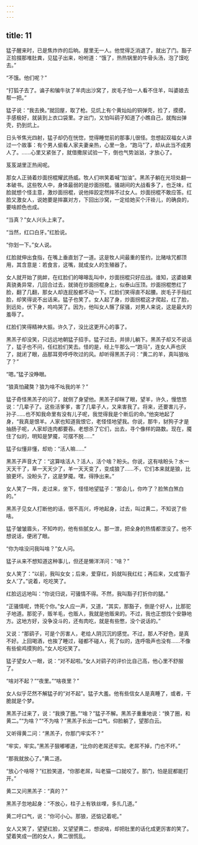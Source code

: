 ```yaml
---
---
---
```

title: 11
---



猛子醒来时，已是焦炸炸的后晌。屋里无一人。他觉得乏消退了，就出了门。豁子正拾掇那堆肚粪，见猛子出来，吩咐道：“饿了，热热锅里的牛骨头汤，泡了馍吃去。”

“不饿。他们呢？”

“打狐子去了。谝子和犏牛驮了羊肉出沙窝了，炭毛子怕一人看不住羊，叫婆娘去帮一把。”

猛子说：“我去换。”就回屋，取了枪。见炕上有个黄灿灿的铜弹壳，捡了，摸摸，手感极好，就装到上衣口袋里。才出门，又怕叫鹞子知道了小瞧自己，就掏出弹壳，扔到炕上。

日头爷焦光四射，猛子却仍在恍惚，觉得睡觉前的那事儿很怪。忽想起双福女人讲过一个故事：有个男人偷看人家夫妻亲热，心里一急，“跑马”了，却从此当不成男人了。……心里又紧张了，就借撒尿试验一下，倒也气势汹汹，才放心了。

芨芨湖里正热闹呢。

那女人正骑着炒面拐棍耀武扬威。牧人们哄笑着喊“加油”。黑羔子躺在光坦处翻一本破书。这些牧人中，身体最弱的是炒面拐棍。骚胡间的大战看多了，也乏味，红脸就想个怪主意，激炒面拐棍，说他摔跤定然摔不过女人。炒面拐棍不敢应答。红脸又激女人，说她要是摔赢对方，下回出沙窝，一定给她买个汗褂儿，的确良的，要啥颜色也成。

“当真？”女人兴头上来了。

“当然，红口白牙。”红脸说。

“你划一下。”女人说。

红脸就伸出食指，在嘴上垂直划了一道。这是牧人间最重的誓约，比赌啥咒都顶用，其含意是：若食言，这嘴，就成女人的生殖器了。

女人就开始了挑衅，在红脸们的嗥嗥乱叫中，炒面拐棍只好应战。谁知，这婆娘果真骁勇异常，几回合过去，就骑在炒面拐棍身上，似泰山压顶。炒面拐棍憋红了脸，翻了几翻，那女人却连屁股都不动一下。红脸们笑得直不起腰。炭毛子手指红脸，却笑得说不出话来。猛子也笑了。女人起了身，炒面拐棍这才爬起，红了脸，到远处，伏下身，呜呜哭了。因为，他叫女人髂了尿骚，对男人来说，这是最大的羞辱了。

红脸们笑得精神大振。许久了，没比这更开心的事了。

黑羔子却没笑，只远远地朝猛子招手。猛子过去，并排儿躺下。黑羔子却又不说话了，猛子也不问，任红脸们笑去。怪的是，经上午那么一“跑马”，连女人声也厌了，就闭了眼，品那耳旁呼呼吹过的风。却听得黑羔子问：“黄二的羊，真叫狼吆了？”

“嗯。”猛子没睁眼。

“狼真怕藏獒？狼为啥不吆我的羊？”

猛子奇怪黑羔子的问了，就侧了身望他。黑羔子却眯了眼，望羊，许久，慢悠悠说：“几辈子了。这些活爹爹，害了几辈子人，又来害我了。将来，还要害儿子，孙子……也不知我命里有没有儿子呢，我觉得我是个断后的命。”他突地起了身，“我真是恨羊。人家也知道我恨它，老怪怪地望我。你说，那牛，豺狗子才是抽肠子呢，人家却连肉都要吞。老想杀了它们，出去，寻个像样的路数。现在，魇住了似的，明知是梦魇，可摆不脱……”

猛子似懂非懂，却劝：“活人嘛……”

黑羔子声音大了：“这算啥活人？活人，活个啥？盼头。你说，这有啥盼头？水一天天干了，草一天天少了，羊一天天变了，变成狼了……不，它们本来就是狼，比狼更坏。没盼头了，这是梦魇。嘿，得挣出来。”

女人笑了一阵，走过来，坐下，怪怪地望猛子：“那会儿，你咋了？脸煞白煞白的。”

黑羔子见女人打断他的话，很不高兴，呼地起身，过去，叫过黄二，不知说了些啥。

猛子皱皱眉头，不知咋的，他有些腻女人。那一泄，把全身的热情都泄没了。他不想说话，便闭了眼。

“你为啥没问我叫啥？”女人问。

猛子从来不想知道这种事儿，但还是懒洋洋问：“啥？”

女人笑了：“以前，我叫女女；后来，爱穿红，妈就叫我红红；再后来，又成‘豁子女人’了。”说着，吃吃笑了。

红脸远远地叫：“你说归说，可骚情不得。不然，我叫豁子打折你的腿。”

“正骚情呢，馋死个你。”女人应一声，又道，“其实，那豁子，倒是个好人，比那驼子地道。那驼子，贩羊毛，也贩人，我就是他贩来的。不过，我也正想找个安静地方。这地方好，没争没斗的，还有肉吃，就是有些憋，没个说话的。”

又说：“那鹞子，可是个厉害人，老给人阴沉沉的感觉。不过，那人不好色，是真不好。上回喝酒，也挨了睡过，碰都不碰人，死了似的，连呼吸声也没有……不像有些偷鸡摸狗的。”女人吃吃笑了。

猛子望女人一眼，说：“对不起啦。”女人对鹞子的评价比自己高，他心里不舒服了。

“啥对不起？”“夜里。”“啥夜里？”

女人似乎茫然不解猛子的“对不起”。猛子大羞。他有些信女人是真睡了，或者，干脆就是个梦。

黑羔子过来了，说：“我换了圈。”“啥？”猛子不解。黑羔子重重地说：“换了圈，和黄二。”“为啥？”“不为啥？”黑羔子长出一口气，仰脸躺了，望那白云。

又听得黄二问：“黑羔子，你那门牢实不？”

“牢实，牢实。”黑羔子狠嘟嘟道，“比你的老屌还牢实。老屌不掉，门也不坏。”

“那我就放心了。”黄二道。

“放心个啥呀？”红脸笑道，“你那老屌，叫老猫一口就咬了。那门，怕是屁都能打开。”

黄二又问黑羔子：“真的？”

黑羔子忽地起身：“不放心，柱子上有铁丝哩，多扎几道。”

黄二吁口气，说：“你可小心。那狼，还惦记着呢。”

女人又笑了，望望红脸，又望望黄二，想说啥，却把肚里的话化成更厉害的笑了。望着笑成一团的女人，黄二很慌乱。